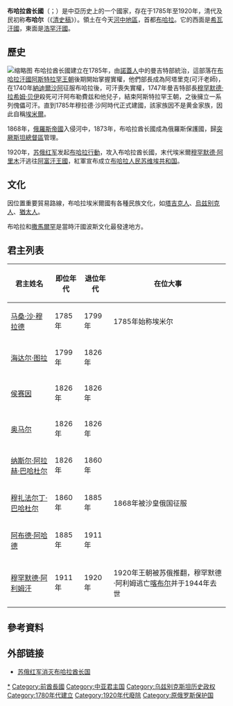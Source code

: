 {{unreferenced|time=2014-08-11T12:40:33+00:00}}
{{not|布哈拉汗国}}
{{Infobox country
|conventional_long_name = 布哈拉酋長國
|native_name = {{lang|fa|امارت بخارا}} <br /> {{lang|uz|Buxoro amirligi}}
|common_name = Bukhara
|status = 保護國
|status_text = 半獨立國家<br />（1873年–1917年處於俄國保護下）
|empire = 
|government_type = [[絕對君主制|絕對君主制]]
|year_start = 1785年
|event_pre = 
|date_pre = 
|event1 =俄羅斯帝國征服
|date_event1 = 1868年
|event2 = 俄羅斯保護
|date_event2 = 1873年
|year_end = 1920年
|date_end = 10月
|capital = [[布哈拉|布哈拉]]
|common_languages = [[波斯語|波斯語]]（官方）<br>[[察合台语|察合台语]]
|religion = [[伊斯蘭教|伊斯蘭教]]
|title_leader = 埃米爾
|leader1 = 马桑·沙·穆拉德
|year_leader1 = 1785–1800
|leader2 = [[穆罕默德·阿利姆汗|穆罕默德·阿利姆汗]]
|year_leader2 = 1911–1920
|p1 = 布哈拉汗國
|flag_p1 = War flag of Khanate of Bukhara.svg
|p2 = 布哈拉蘇維埃共和國
|s1 = 布哈拉蘇維埃共和國
|flag_s1 = Red flag.svg
|flag_p2 = Red flag.svg
|s2 = 布哈拉人民蘇維埃共和國
|flag_s2 = Flag of the Bukharan People's Soviet Republic.svg
|image_flag = Flag of the Emirate of Bukhara.svg
|flag_border = no
|image_map = Bukhara1850.png
|image_map_caption = 布哈拉酋长国(绿色)，约1850年。
|stat_year1 = 1875<ref>[http://az.lib.ru/m/mejendorf_e_k/text_0010.shtml|Meyendorf E.K. Travel from Orenburg to Bukhara. Foreword N.A. Halfin. Moscow, The main edition of the eastern literature of the publishing house "Science", 1975. (in Russian:Мейендорф Е. К. Путешествие из Оренбурга в Бухару. Предисл. Н. А. Халфина. М., Главная редакция восточной литературы издательства "Наука", 1975.)]</ref>
|stat_pop1 = ~2478000
|stat_year2 = 1908<ref>http://3.bp.blogspot.com/-BCdEMgFhAzg/URYO6A8B1HI/AAAAAAAADLw/-HAzla6bBMk/s1600/muslim-world-1900.jpg</ref>{{Unreliable source?|date=August 2019}}
|stat_area1 = 
|stat_pop2 = 1200000 
|currency   = [[Pūl_(coin)|fulus]], tilla, and [[Bukharan_tenga|tenga]].<ref>''ANS Magazine'' [http://numismatics.org/magazine/bukharaspring07/ The Coinage of the Mangit Dynasty of Bukhara.] by Peter Donovan. Retrieved: 16 July 2017.</ref>
}}
'''布哈拉酋长國'''（{{lang-fa|امارت بخارا}}；{{lang-uz|Buxoro amirligi}}）是中亞历史上的一个國家，存在于1785年至1920年，清代及民初称'''布哈尔'''（《[[清史稿|清史稿]]》）。領土在今天[[河中地區|河中地區]]，首都[[布哈拉|布哈拉]]。它的西面是[[希瓦汗國|希瓦汗國]]，東面是[[浩罕汗國|浩罕汗國]]。

==歷史==
[[File:Turkestan_1900-en.svg|缩略图]]
布哈拉酋长國建立在1785年，由[[諾蓋人|諾蓋人]]中的曼吉特部統治，這部落在[[布哈拉汗國|布哈拉汗國]][[阿斯特拉罕王朝|阿斯特拉罕王朝]]後期開始掌握實權，他們部長成為阿塔里克(可汗老師)，在1740年[[納迪爾沙阿|納迪爾沙阿]]征服布哈拉後，可汗喪失實權，1747年曼吉特部長[[穆罕默德·拉希姆·贝伊|穆罕默德·拉希姆·贝伊]]殺死可汗阿布勒費兹和他兒子，結束阿斯特拉罕王朝，之後擁立一系列傀儡可汗。直到1785年穆拉德·沙阿時代正式建國，該家族因不是黄金家族，因此自稱[[埃米爾|埃米爾]]。

1868年，[[俄羅斯帝國|俄羅斯帝國]]入侵河中，1873年，布哈拉酋长國成為俄羅斯保護國，歸[[突厥斯坦總督區|突厥斯坦總督區]]管理。

1920年，[[苏联红军|苏俄红军]]发起[[布哈拉行動|布哈拉行動]]，攻入布哈拉酋长國，末代埃米爾[[穆罕默德·阿里木|穆罕默德·阿里木]]汗逃往[[阿富汗王國|阿富汗王國]]，紅軍宣布成立[[布哈拉人民苏维埃共和国|布哈拉人民苏维埃共和国]]。

==文化==
因位置重要貿易路線，布哈拉埃米爾國有各種民族文化，如[[塔吉克人|塔吉克人]]、[[烏兹别克人|烏兹别克人]]、[[猶太人|猶太人]]。

布哈拉和[[撒馬爾罕|撒馬爾罕]]是當時汗國波斯文化最發達地方。

==君主列表==

{| class="wikitable"
|-
! 君主姓名 !! 即位年代 !! 退位年代 !! 在位大事
|-
| [[马桑·沙·穆拉德|马桑·沙·穆拉德]] || 1785年 || 1799年 || 1785年始称埃米尔
|-
| [[海达尔·图拉|海达尔·图拉]] || 1799年 || 1826年 || 
|-
| [[侯赛因|侯赛因]] || 1826年 || 1826年 || 
|-
| [[奥马尔|奥马尔]] || 1826年 || 1826年 || 
|-
| [[纳斯尔·阿拉赫·巴哈杜尔|纳斯尔·阿拉赫·巴哈杜尔]] || 1826年 || 1860年 || 
|-
| [[穆扎法尔丁·巴哈杜尔|穆扎法尔丁·巴哈杜尔]] || 1860年 || 1885年 || 1868年被沙皇俄国征服
|-
| [[阿布德·阿哈德|阿布德·阿哈德]] || 1885年 || 1911年 || 
|-
| [[穆罕默德·阿利姆汗|穆罕默德·阿利姆汗]] || 1911年|| 1920年 || 1920年王朝被苏俄推翻，穆罕默德·阿利姆逃亡[[喀布尔|喀布尔]]并于1944年去世
|}

==參考資料==
{{reflist}}

== 外部链接 ==
*[https://www.bilibili.com/video/BV1vy4y1a7Hk 苏俄红军消灭布哈拉酋长国]

{{俄国革命国家}}

[[Category:布哈拉酋長國|*]]
[[Category:前酋長國|Category:前酋長國]]
[[Category:中亚君主国|Category:中亚君主国]]
[[Category:乌兹别克斯坦历史政权|Category:乌兹别克斯坦历史政权]]
[[Category:1780年代建立|Category:1780年代建立]]
[[Category:1920年代廢除|Category:1920年代廢除]]
[[Category:原俄罗斯保护国|Category:原俄罗斯保护国]]